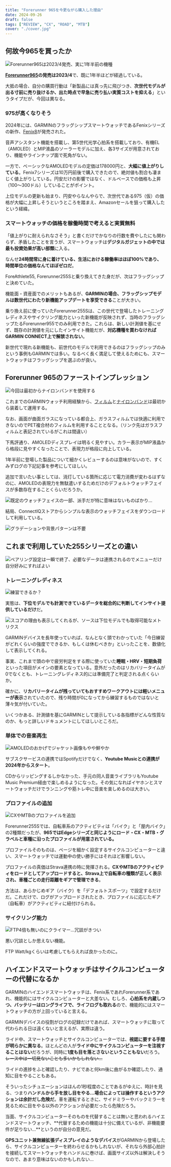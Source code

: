 ```yaml
---
title: "Forerunner 965を今更ながら購入した理由"
date: 2024-09-26
draft: false
tags: ["REVIEW", "CX", "ROAD", "MTB"]
cover: "./cover.jpg"
---
```


## 何故今965を買ったか

![Forerunner965は2023/4発売、実に1年半前の機種](./face.jpg)

**[Forerunner965](https://amzn.to/3MZW4xc)の発売は2023/4**で、既に1年半ほどが経過している。

大抵の場合、自分の購買行動は「新製品には真っ先に飛びつき、**次世代モデルが出る寸前に売り抜けるか、出た時点で早急に売り払い実質コストを抑える**」というタイプだが、今回は異なる。

### 975が高くなりそう

2024年には、GARMINのフラッグシップスマートウォッチであるFenixシリーズの新作、[Fenix8](https://amzn.to/3MXMrza)が発売された。

<Amzn asin="B0DDCM1WHJ" />

音声アシスタント機能を搭載し、第5世代光学心拍系を搭載しており、有機EL（AMOLED）とMIP液晶のソーラーモデルに加え、各3サイズが用意されており、機能やラインナップ面で死角がない。

一方で、ベーシックなAMOLEDモデルの定価は178000円と、**大幅に値上がりしている**。Fenix7シリーズは10万円前後で購入できたので、絶対値も割合も凄まじく値上がりしている。円安だけの影響ではなく、ドルベースでの価格も上昇（100～300ドル）していることがポイント。

上位モデルの更新も始まり、円安やらなんやらで、次世代である975（仮）の価格が大幅に上昇しそうというところを踏まえ、Amazonセールを狙って購入したという経緯。

<Amzn asin="B0BWF4MQ8X" />

### スマートウォッチの価格を稼働時間で考えると実質無料

「値上がりに耐えられなさそう」と書くだけでかなりの行数を費やしたにも関わらず、矛盾したことを言うが、スマートウォッチは**デジタルガジェットの中では最も投資効果が高い部類**に入る。

なんせ**24時間常に身に着けている、生活における稼働率はほぼ100%であり、時間単位の価格なんてほぼゼロだ**。

ForeAthlete55, Forerunner255Sと乗り換えてきた身だが、次はフラッグシップと決めていた。

機能面・資産面でのメリットもあるが、**GARMINの場合、フラッグシップモデルは数世代にわたり新機能アップデートを享受できる**ことが大きい。

乗り換え前に使っていたForerunner255Sは、この世代で登場したトレーニングレディネスやサイクリング能力といった新機能が反映されず、当時のフラッグシップたるForerunner955でのみ利用できた。これらは、新しい計測値を基にせず、既存の計測値を元にしたインサイト機能だが、**対応機種を買わなければGARMIN CONNECT上で解禁されない**。

新世代で現れる新機能も、前世代のモデルで利用できるのはフラッグシップのみという事例もGARMINでは多い。なるべく長く満足して使えるためにも、スマートウォッチはフラッグシップを選ぶのが良い。

## Forerunner 965のファーストインプレッション

![今回は最初からナイロンバンドを使用する](./set.jpg)

これまでのGARMINウォッチ利用経験から、[フィルム](https://amzn.to/3XG5S4s)と[ナイロンバンド](https://amzn.to/3Bgr9dz)は最初から装着して運用する。

なお、画面が曲面ガラスになっている都合上、ガラスフィルムでは快適に利用できないのでPET複合材のフィルムを利用することとなる。（リンク先はガラスフィルムと表記されているがこれは間違い）

下馬評通り、AMOLEDディスプレイは明るく見やすい。カラー表示がMIP液晶から格段に見やすくなったことで、表現力が格段に向上している。

1年半前に登場した製品について細かくレビューするのは意味がないので、すくみずログの下記記事を参考にしてほしい。

<LinkCard url="https://skmzlog.com/garmin-forerunner-965/" />

追加で言いたい事としては、消灯している箇所に応じて電力消費が変わるはずなのに、AMOLEDの表現力を無駄遣いするためだけのデフォルトウォッチフェイスが多数存在することくらいだろうか。

![既定のウォッチフェイスの一部、派手だが特に意味はないものばかり…](./bad-faces.png)

結局、ConnectIQストアからシンプルな表示のウォッチフェイスをダウンロードして利用している。

![グラデーションや背景パターンは不要](./iq-face.png)

## これまで利用していた255シリーズとの違い

![ペアリング設定は一瞬で終了、必要なデータは連携されるのでメニューだけ自分好みにすればよい](./transfer.jpg)

### トレーニングレディネス

![練習できるか？](./readyness.png)

実態は、**下位モデルでも計測できているデータを総合的に判断してインサイト提供しているだけ**だ。

![スコアの理由も表示してくれるが、ソースは下位モデルでも取得可能なメトリクス](./training-readyness.png)

GARMINデバイスを長年使っていれば、なんとなく頭でわかっていた「今日練習がどれくらいの強度でできるか、もしくは休むべきか」といったことを、数値化して表示してくれる。

事実、これまで頭の中で疲労判定をする際に使っていた**睡眠・HRV・短期負荷**といった項目がメインの要素となっている。意外だったのはリカバリータイムが0でなくとも、トレーニングレディネス的には準備完了と判定される点くらいか。

確かに、**リカバリータイムが残っていてもおすすめワークアウトには軽いメニューが表示**されていたので、残り時間が0になってから練習するものではないと薄々気が付いていた。

いくつかある、計測値を基にGARMINとして提示している各指標がどんな性質なのか、もっと詳しいドキュメントにしてほしいところだ。

### 単体での音楽再生

![AMOLEDのおかげでジャケット画像もやや鮮やか](./music.png)

サブスクサービスの連携ではSpotifyだけでなく、**Youtube Musicとの連携が2024年からスタート**。

CDからリッピングするしかなかった、手元の同人音楽ライブラリもYoutube Music Premium経由で楽しめるようになった。その気になればイヤホンとスマートウォッチだけでランニングや筋トレ中に音楽を楽しめるのは大きい。

### プロファイルの追加

![CXやMTBのプロファイルを追加](./profiles.png)

Forerunner255Sでは、自転車系のアクティビティは「バイク」と「屋内バイク」の2種類だったが、**965ではEdgeシリーズと同じようにロード・CX・MTB・グラベルと車種に沿ったプロファイルが用意されている。**

プロファイルそのものは、ページを細かく設定するサイクルコンピューターと違い、スマートウォッチでは運動中の使い勝手にはそれほど影響しない。

プロファイルの真価はStrava連携の時に発揮される。**CXやMTBのアクティビティをロードとしてアップロードすると、Strava上で自転車の種類が正しく表示され、車種ごとの走行距離をギアで管理できる**。

<LinkCard url="https://blog.gensobunya.net/post/2023/06/strava-default-sports/" />

方法は、あらかじめギア（バイク）を「デフォルトスポーツ」で設定するだけだ。これだけで、ログがアップロードされたとき、プロファイルに応じたギア（自転車）がアクティビティに紐付けられる。

### サイクリング能力

![FTP4倍も無いのにクライマー…冗談がきつい](./ability.png)

悪い冗談としか思えない機能。

FTP Watt/kgくらいは考慮してもらえれば良かったのに。

## ハイエンドスマートウォッチはサイクルコンピューターの代替になるか

GARMINのハイエンドスマートウォッチは、Fenix系であれForerunner系であれ、機能的にはサイクルコンピューターと大差ない。むしろ、**心拍系を内蔵しつつ、バッテリーはロングライフで、ライフログも取れる**ので、機能的にはスマートウォッチの方が上回っていると言える。

GARMINデバイスの役割がログの記録だけであれば、スマートウォッチに取って代わられる日は遠くないと言えるが、実際は違う。

ライド中、スマートウォッチとサイクルコンピューターでは、**視認に要する手間が明らかに異なる**。ほとんどの人が**ライド中にサイクルコンピューターを注視することはない**だろうが、同時に**1度も目を落とさないということもない**だろう。~~レース中は一切見ないことも多いかもしれない…~~

ライドの進捗をふと確認したり、ナビであと何km後に曲がるか確認したり、通知に目をやることもある。

そういったシチュエーションはほんの1秒程度のことであるがゆえに、時計を見る、つまり**ハンドルから手を放し目をやる…場合によっては操作するというアクションは余計だし危険だ**。車を運転するときに、サイドミラーやバックミラーを見るために目をやる以外のアクションが必要だったら危険だろう。

当面、サイクルコンピューターそのものを代替することは無いと思われるハイエンドスマートウォッチ、**代替するための機能は十分に備えているが、非機能要件が足りない…**というのが自分の意見だ。

**GPSユニット兼無線拡張ディスプレイのようなデバイス**がGARMINから登場したら、サイクルコンピューターを終わらせるかもしれないが、それなら外部心拍計を接続してスマートウォッチをハンドルに巻けば、画面サイズ以外は解決しそうなので、あまり意味はないのかもしれない…

<Amzn asin="B0BWF4MQ8X" />
